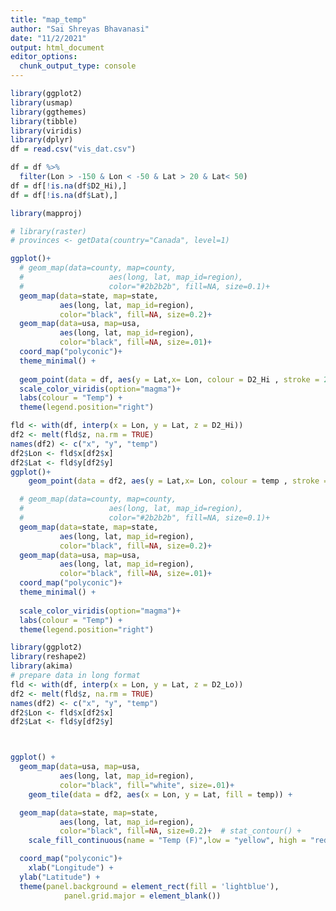 ```yaml
---
title: "map_temp"
author: "Sai Shreyas Bhavanasi"
date: "11/2/2021"
output: html_document
editor_options: 
  chunk_output_type: console
---
```


```r
library(ggplot2)
library(usmap)
library(ggthemes)
library(tibble)
library(viridis)
library(dplyr)
df = read.csv("vis_dat.csv")

df = df %>% 
  filter(Lon > -150 & Lon < -50 & Lat > 20 & Lat< 50)
df = df[!is.na(df$D2_Hi),]
df = df[!is.na(df$Lat),]

library(mapproj)

```

```r
# library(raster)
# provinces <- getData(country="Canada", level=1)

ggplot()+ 
  # geom_map(data=county, map=county,
  #                   aes(long, lat, map_id=region),
  #                   color="#2b2b2b", fill=NA, size=0.1)+
  geom_map(data=state, map=state,
           aes(long, lat, map_id=region),
           color="black", fill=NA, size=0.2)+
  geom_map(data=usa, map=usa,
           aes(long, lat, map_id=region),
           color="black", fill=NA, size=.01)+
  coord_map("polyconic")+
  theme_minimal() +
  
  geom_point(data = df, aes(y = Lat,x= Lon, colour = D2_Hi , stroke = 2))+
  scale_color_viridis(option="magma")+ 
  labs(colour = "Temp") +
  theme(legend.position="right")

```

```r

fld <- with(df, interp(x = Lon, y = Lat, z = D2_Hi))
df2 <- melt(fld$z, na.rm = TRUE)
names(df2) <- c("x", "y", "temp")
df2$Lon <- fld$x[df2$x]
df2$Lat <- fld$y[df2$y]
ggplot()+ 
    geom_point(data = df2, aes(y = Lat,x= Lon, colour = temp , stroke = 2))+

  # geom_map(data=county, map=county,
  #                   aes(long, lat, map_id=region),
  #                   color="#2b2b2b", fill=NA, size=0.1)+
  geom_map(data=state, map=state,
           aes(long, lat, map_id=region),
           color="black", fill=NA, size=0.2)+
  geom_map(data=usa, map=usa,
           aes(long, lat, map_id=region),
           color="black", fill=NA, size=.01)+
  coord_map("polyconic")+
  theme_minimal() +
  
  scale_color_viridis(option="magma")+ 
  labs(colour = "Temp") +
  theme(legend.position="right")

```


```r
library(ggplot2)
library(reshape2)
library(akima)
# prepare data in long format
fld <- with(df, interp(x = Lon, y = Lat, z = D2_Lo))
df2 <- melt(fld$z, na.rm = TRUE)
names(df2) <- c("x", "y", "temp")
df2$Lon <- fld$x[df2$x]
df2$Lat <- fld$y[df2$y]



ggplot() +
  geom_map(data=usa, map=usa,
           aes(long, lat, map_id=region),
           color="black", fill="white", size=.01)+
    geom_tile(data = df2, aes(x = Lon, y = Lat, fill = temp)) +

  geom_map(data=state, map=state,
           aes(long, lat, map_id=region),
           color="black", fill=NA, size=0.2)+  # stat_contour() +
    scale_fill_continuous(name = "Temp (F)",low = "yellow", high = "red") +

  coord_map("polyconic")+
    xlab("Longitude") +
  ylab("Latitude") +
  theme(panel.background = element_rect(fill = 'lightblue'),
            panel.grid.major = element_blank())


```



